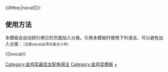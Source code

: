 {{Navbox
|name  = 中国电影金鸡奖最佳女配角
|title = [[中国电影金鸡奖]][[中国电影金鸡奖最佳女配角|最佳女配角]]
|titlestyle = background: gold
|groupstyle = background: gold
|bodyclass = hlist
|group1=1980年代
|list1=
* 1981：[[欧阳儒秋]]、[[茅为惠]]、[[林彬 (演员)|林　彬]]
* 1982：[[賀小書]]
* 1983：[[鄭振瑤]]
* 1984：[[宋曉英]]
* 1985：[[王玉梅]]、[[丁一 (1942年)|丁　一]]
* 1986：[[王馥荔]]
* 1987：[[徐宁 (演员)|徐　宁]]、[[丁嘉丽]]
* 1988：[[呂麗萍]]
* 1989：從　缺

|group2=1990年代
|list2=
* 1990：[[林默予]]
* 1991：從　缺
* 1992：[[丁嘉丽]]
* 1993：[[張力維]]
* 1994：從　缺
* 1995：[[剧雪|剧　雪]]
* 1996：[[鄭衛莉]]
* 1997：[[馬曉晴]]
* 1998：[[白雪雲]]
* 1999：[[袁泉|袁　泉]]

|group3=2000年代
|list3=
* 2000：[[陳瑾 (演员)|陈　瑾]]
* 2001：[[彭玉 (演员)|彭　玉]]
* 2002：[[袁泉|袁　泉]]
* 2003：[[徐靜蕾]]
* 2004：從　缺
* 2005：[[黃梅瑩]]
* 2007：[[小香玉]]
* 2009：[[岳红|岳　红]]

|group4=2010年代
|list4=
* 2011：[[国歌 (演员)|国　歌]]
* 2013：[[王珞丹]]
* 2015：[[邓家佳]]
* 2017：[[吴彦姝]]
* 2019：[[吴玉芳]]

|group5=2020年代
|list5=
* 2020：[[袁泉|袁　泉]]
* 2021：[[朱媛媛]]

|below = {{中国电影金鸡奖奖项模板}}

|belowstyle = background: #FFEBCD; text-align: center

}}<includeonly>{{#ifeq:{{{1}}}|nocat||[[Category:金鸡奖最佳女配角得主]]}}</includeonly><noinclude>

== 使用方法 ==
本模板会自动把引用它的页面加入分类。引用本模板时使用下列语法，可以避免加入分类：<small>（注意nocat必须为英文小写）</small>
 
<nowiki>{{</nowiki>{{PAGENAME}}<nowiki>|nocat}}</nowiki>

[[Category:金鸡奖模板]]
[[Category:金鸡奖最佳女配角得主|+]]
</noinclude>